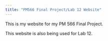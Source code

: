 ```yaml
---
title: "PM566 Final Project/Lab 12 Website"
---
```


This is my website for my PM 566 Final Project.

This website is also being used for Lab 12.

